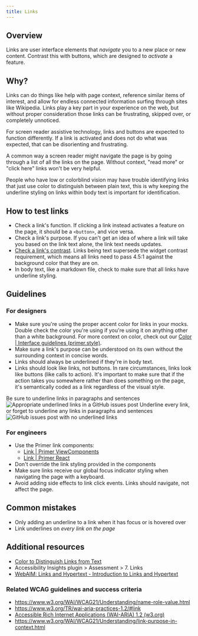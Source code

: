 ```yaml
---
title: Links
---
```


## Overview
Links are user interface elements that *navigate* you to a new place or new content. Contrast this with buttons, which are designed to *activate* a feature.

## Why?
Links can do things like help with page context, reference similar items of interest, and allow for endless connected information surfing through sites like Wikipedia. Links play a key part in your experience on the web, but without proper consideration those links can be frustrating, skipped over, or completely unnoticed. 

For screen reader assistive technology, links and buttons are expected to function differently. If a link is activated and does not do what was expected, that can be disorienting and frustrating. 

A common way a screen reader might navigate the page is by going through a list of all the links on the page. Without context, "read more" or "click here" links won't be very helpful. 

People who have low or colorblind vision may have trouble identifying links that just use color to distinguish between plain text, this is why keeping the underline styling on links within body text is important for identification.

## How to test links
- Check a link's function. If clicking a link instead activates a feature on the page, it should be a `<button>`, and vice versa. 
- Check a link's purpose. If you can't get an idea of where a link will take you based on the link text alone, the link text needs updates. 
- [Check a link's contrast](https://webaim.org/resources/contrastchecker/). Links being text supersede the widget contrast requirement, which means all links need to pass 4.5:1 against the background color that they are on. 
- In body text, like a markdown file, check to make sure that all links have underline styling. 

## Guidelines

### For designers
- Make sure you're using the proper accent color for links in your mocks. Double check the color you're using if you're using it on anything other than a white background. For more context on color, check out our [Color | Interface guidelines (primer.style)](https://primer.style/design/foundations/color).
- Make sure a link's purpose can be understood on its own without the surrounding context in concise words. 
- Links should always be underlined if they're in body text. 
- Links should look like links, not buttons. In rare circumstances, links look like buttons (like calls to action). It's important to make sure that if the action takes you somewhere rather than does something on the page, it's semantically coded as a link regardless of the visual style.

<DoDontContainer stacked>
    <Do>
        <Caption>Be sure to underline links in paragraphs and sentences</Caption>
        <img src="https://user-images.githubusercontent.com/40274682/157987879-8762ad9c-c287-4360-b55f-9d85658e874b.png" alt="Appropriate underlined links in a GitHub issues post">
    </Do>
    <Dont>
        <Caption>Underline every link, or forget to underline any links in paragraphs and sentences</Caption>
        <img src="https://user-images.githubusercontent.com/40274682/157987884-d1ba14ca-9844-44af-b648-5236dc513a16.png" alt="GitHub issues post with no underlined links">
    </Dont>
</DoDontContainer>

### For engineers
- Use the Primer link components:
	- [Link | Primer ViewComponents](https://primer.style/view-components/components/link)
	- [Link | Primer React](https://primer.style/react/Link)
- Don't override the link styling provided in the components
- Make sure links receive our global focus indicator styling when navigating the page with a keyboard.
- Avoid adding side effects to link click events. Links should navigate, not affect the page.

## Common mistakes
- Only adding an underline to a link when it has focus or is hovered over
- Link underlines on *every link on the page*

## Additional resources
- [Color to Distinguish Links from Text](https://dequeuniversity.com/class/visual-design/color/distinguish-links-from-text)
- Accessibility Insights plugin > Assessment > 7. Links
- [WebAIM: Links and Hypertext - Introduction to Links and Hypertext](https://webaim.org/techniques/hypertext/)

### Related WCAG guidelines and success criteria
- https://www.w3.org/WAI/WCAG21/Understanding/name-role-value.html
- https://www.w3.org/TR/wai-aria-practices-1.2/#link
- [Accessible Rich Internet Applications (WAI-ARIA) 1.2 (w3.org)](https://www.w3.org/TR/wai-aria-1.2/#link)
- https://www.w3.org/WAI/WCAG21/Understanding/link-purpose-in-context.html
